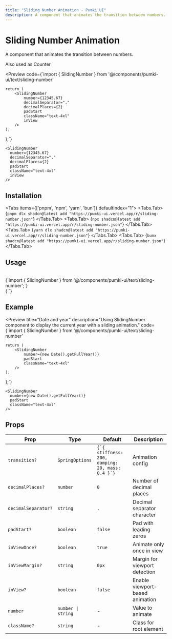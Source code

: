 ```yaml
---
title: "Sliding Number Animation - Pumki UI"
description: A component that animates the transition between numbers.
---
```



# Sliding Number Animation

A component that animates the transition between numbers.

<Callout>Also used as Counter</Callout>

<Preview
  code={`import { SlidingNumber } from '@/components/pumki-ui/text/sliding-number'

    return (
        <SlidingNumber
            number={12345.67}
            decimalSeparator="."
            decimalPlaces={2}
            padStart
            className="text-4xl"
            inView
        />
    );
};`}
>
    <SlidingNumber
      number={12345.67}
      decimalSeparator="."
      decimalPlaces={2}
      padStart
      className="text-4xl"
      inView
    />

</Preview>

## Installation

<Tabs items={['pnpm', 'npm', 'yarn', 'bun']} defaultIndex="1">
  <Tabs.Tab>
    <CodeBlock language="bash">
      {`pnpm dlx shadcn@latest add "https://pumki-ui.vercel.app/r/sliding-number.json"`}
    </CodeBlock>
  </Tabs.Tab>
  <Tabs.Tab>
    <CodeBlock language="bash">
      {`npx shadcn@latest add "https://pumki-ui.vercel.app/r/sliding-number.json"`}
    </CodeBlock>
  </Tabs.Tab>
  <Tabs.Tab>
    <CodeBlock language="bash">
      {`yarn dlx shadcn@latest add "https://pumki-ui.vercel.app/r/sliding-number.json"`}
    </CodeBlock>
  </Tabs.Tab>
  <Tabs.Tab>
    <CodeBlock language="bash">
      {`bunx shadcn@latest add "https://pumki-ui.vercel.app/r/sliding-number.json"`}
    </CodeBlock>
  </Tabs.Tab>
</Tabs>

## Usage

<br/>

<CodeBlock language="typescript">
    {`import { SlidingNumber } from '@/components/pumki-ui/text/sliding-number';`}
</CodeBlock>

<br/>

<CodeBlock language="typescript">
    {`<SlidingNumber number={55555} />`}
</CodeBlock>


## Example

<Preview
  title="Date and year"
  description="Using SlidingNumber component to display the current year with a sliding animation."
  code={`import { SlidingNumber } from '@/components/pumki-ui/text/sliding-number'

    return (
        <SlidingNumber
            number={new Date().getFullYear()}
            padStart
            className="text-4xl"
        />
    );
};`}
>
    <SlidingNumber
      number={new Date().getFullYear()}
      padStart
      className="text-4xl"
    />

</Preview>

## Props


<PumkiTableStyles />

<PumkiTable>
  <table className="pumki-table">
    <thead>
      <tr>
        <th>Prop</th>
        <th>Type</th>
        <th>Default</th>
        <th>Description</th>
      </tr>
    </thead>
    <tbody>
      <tr>
        <td><code>transition?</code></td>
        <td><code>SpringOptions</code></td>
        <td><code>{`{ stiffness: 200, damping: 20, mass: 0.4 }`}</code></td>
        <td>Animation config</td>
      </tr>
      <tr>
        <td><code>decimalPlaces?</code></td>
        <td><code>number</code></td>
        <td><code>0</code></td>
        <td>Number of decimal places</td>
      </tr>
      <tr>
        <td><code>decimalSeparator?</code></td>
        <td><code>string</code></td>
        <td><code>.</code></td>
        <td>Decimal separator character</td>
      </tr>
      <tr>
        <td><code>padStart?</code></td>
        <td><code>boolean</code></td>
        <td><code>false</code></td>
        <td>Pad with leading zeros</td>
      </tr>
      <tr>
        <td><code>inViewOnce?</code></td>
        <td><code>boolean</code></td>
        <td><code>true</code></td>
        <td>Animate only once in view</td>
      </tr>
      <tr>
        <td><code>inViewMargin?</code></td>
        <td><code>string</code></td>
        <td><code>0px</code></td>
        <td>Margin for viewport detection</td>
      </tr>
      <tr>
        <td><code>inView?</code></td>
        <td><code>boolean</code></td>
        <td><code>false</code></td>
        <td>Enable viewport-based animation</td>
      </tr>
      <tr>
        <td><code>number</code></td>
        <td><code>number | string</code></td>
        <td>-</td>
        <td>Value to animate</td>
      </tr>
      <tr>
        <td><code>className?</code></td>
        <td><code>string</code></td>
        <td>-</td>
        <td>Class for root element</td>
      </tr>
    </tbody>
  </table>
</PumkiTable>